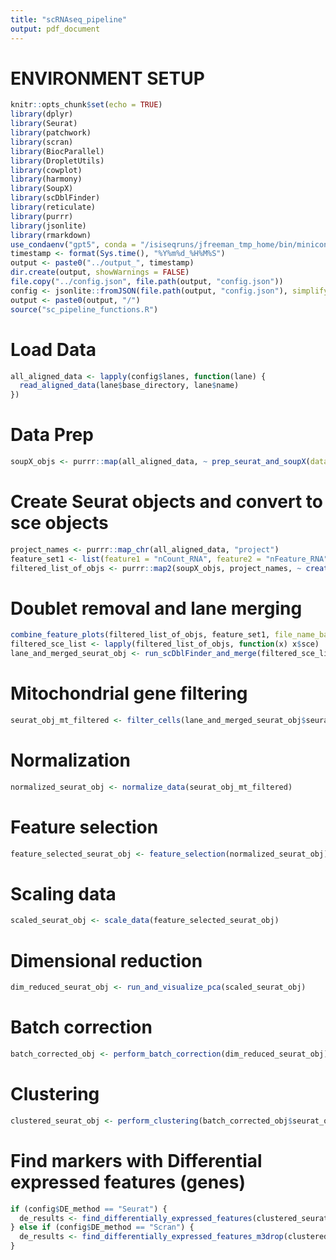 ```yaml
---
title: "scRNAseq_pipeline"
output: pdf_document
---
```


# ENVIRONMENT SETUP

```r
knitr::opts_chunk$set(echo = TRUE)
library(dplyr)
library(Seurat)
library(patchwork)
library(scran)
library(BiocParallel)
library(DropletUtils)
library(cowplot)
library(harmony)
library(SoupX)
library(scDblFinder)
library(reticulate)
library(purrr)
library(jsonlite)
library(rmarkdown)
use_condaenv("gpt5", conda = "/isiseqruns/jfreeman_tmp_home/bin/miniconda3/condabin/conda")
timestamp <- format(Sys.time(), "%Y%m%d_%H%M%S")
output <- paste0("../output_", timestamp)
dir.create(output, showWarnings = FALSE)
file.copy("../config.json", file.path(output, "config.json"))
config <- jsonlite::fromJSON(file.path(output, "config.json"), simplifyDataFrame = FALSE)
output <- paste0(output, "/")
source("sc_pipeline_functions.R")
```

# Load Data
```r
all_aligned_data <- lapply(config$lanes, function(lane) {
  read_aligned_data(lane$base_directory, lane$name)
})
```

# Data Prep
```r
soupX_objs <- purrr::map(all_aligned_data, ~ prep_seurat_and_soupX(data.raw = .x$raw, data = .x$filtered, project = .x$project), .names = purrr::map_chr(all_data, "project"))
```

# Create Seurat objects and convert to sce objects
```r
project_names <- purrr::map_chr(all_aligned_data, "project")
feature_set1 <- list(feature1 = "nCount_RNA", feature2 = "nFeature_RNA")
filtered_list_of_objs <- purrr::map2(soupX_objs, project_names, ~ create_seurat_and_sce(out = .x$out, project = .y, feature_set = feature_set1))
```

# Doublet removal and lane merging
```r
combine_feature_plots(filtered_list_of_objs, feature_set1, file_name_base = "post_soupx_qc")
filtered_sce_list <- lapply(filtered_list_of_objs, function(x) x$sce)
lane_and_merged_seurat_obj <- run_scDblFinder_and_merge(filtered_sce_list)
```

# Mitochondrial gene filtering
```r
seurat_obj_mt_filtered <- filter_cells(lane_and_merged_seurat_obj$seurat_obj)
```

# Normalization
```r
normalized_seurat_obj <- normalize_data(seurat_obj_mt_filtered)
```

# Feature selection
```r
feature_selected_seurat_obj <- feature_selection(normalized_seurat_obj)
```

# Scaling data
```r
scaled_seurat_obj <- scale_data(feature_selected_seurat_obj)
```

# Dimensional reduction
```r
dim_reduced_seurat_obj <- run_and_visualize_pca(scaled_seurat_obj)
```

# Batch correction
```r
batch_corrected_obj <- perform_batch_correction(dim_reduced_seurat_obj)
```

# Clustering 
```r
clustered_seurat_obj <- perform_clustering(batch_corrected_obj$seurat_obj)
```

# Find markers with Differential expressed features (genes)
```r
if (config$DE_method == "Seurat") {
  de_results <- find_differentially_expressed_features(clustered_seurat_obj)
} else if (config$DE_method == "Scran") {
  de_results <- find_differentially_expressed_features_m3drop(clustered_seurat_obj)
}
```